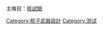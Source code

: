 主條目：[[核試驗|核試驗]]
{{Commonscat|Nuclear weapon tests}}

[[Category:核子武器設計|Category:核子武器設計]]
[[Category:测试|Category:测试]]